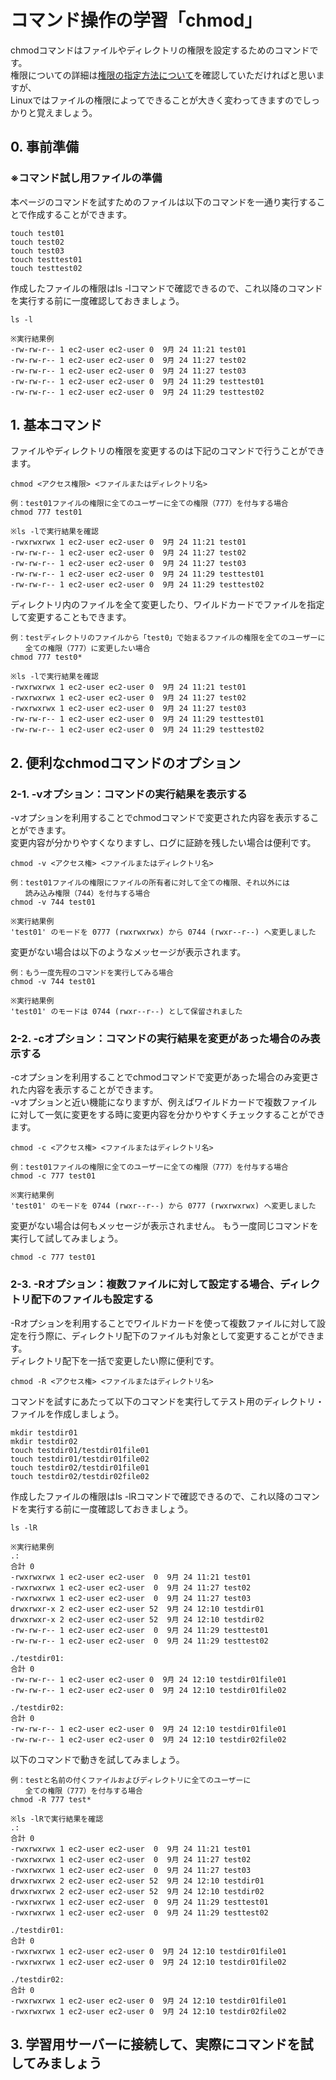 # コマンド操作の学習「chmod」
chmodコマンドはファイルやディレクトリの権限を設定するためのコマンドです。  
権限についての詳細は[権限の指定方法について](../linux_control/permission)を確認していただければと思いますが、  
Linuxではファイルの権限によってできることが大きく変わってきますのでしっかりと覚えましょう。
## 0. 事前準備
### ※コマンド試し用ファイルの準備
本ページのコマンドを試すためのファイルは以下のコマンドを一通り実行することで作成することができます。
```shell
touch test01
touch test02
touch test03
touch testtest01
touch testtest02
```
作成したファイルの権限はls -lコマンドで確認できるので、これ以降のコマンドを実行する前に一度確認しておきましょう。
```shell
ls -l

※実行結果例
-rw-rw-r-- 1 ec2-user ec2-user 0  9月 24 11:21 test01
-rw-rw-r-- 1 ec2-user ec2-user 0  9月 24 11:27 test02
-rw-rw-r-- 1 ec2-user ec2-user 0  9月 24 11:27 test03
-rw-rw-r-- 1 ec2-user ec2-user 0  9月 24 11:29 testtest01
-rw-rw-r-- 1 ec2-user ec2-user 0  9月 24 11:29 testtest02
```
## 1. 基本コマンド
ファイルやディレクトリの権限を変更するのは下記のコマンドで行うことができます。
```shell
chmod <アクセス権限> <ファイルまたはディレクトリ名>

例：test01ファイルの権限に全てのユーザーに全ての権限（777）を付与する場合
chmod 777 test01

※ls -lで実行結果を確認
-rwxrwxrwx 1 ec2-user ec2-user 0  9月 24 11:21 test01
-rw-rw-r-- 1 ec2-user ec2-user 0  9月 24 11:27 test02
-rw-rw-r-- 1 ec2-user ec2-user 0  9月 24 11:27 test03
-rw-rw-r-- 1 ec2-user ec2-user 0  9月 24 11:29 testtest01
-rw-rw-r-- 1 ec2-user ec2-user 0  9月 24 11:29 testtest02
```
ディレクトリ内のファイルを全て変更したり、ワイルドカードでファイルを指定して変更することもできます。
```shell
例：testディレクトリのファイルから「test0」で始まるファイルの権限を全てのユーザーに
　　全ての権限（777）に変更したい場合
chmod 777 test0*

※ls -lで実行結果を確認
-rwxrwxrwx 1 ec2-user ec2-user 0  9月 24 11:21 test01
-rwxrwxrwx 1 ec2-user ec2-user 0  9月 24 11:27 test02
-rwxrwxrwx 1 ec2-user ec2-user 0  9月 24 11:27 test03
-rw-rw-r-- 1 ec2-user ec2-user 0  9月 24 11:29 testtest01
-rw-rw-r-- 1 ec2-user ec2-user 0  9月 24 11:29 testtest02
```
## 2. 便利なchmodコマンドのオプション
### 2-1. -vオプション：コマンドの実行結果を表示する
-vオプションを利用することでchmodコマンドで変更された内容を表示することができます。  
変更内容が分かりやすくなりますし、ログに証跡を残したい場合は便利です。
```shell
chmod -v <アクセス権> <ファイルまたはディレクトリ名>

例：test01ファイルの権限にファイルの所有者に対して全ての権限、それ以外には
　　読み込み権限（744）を付与する場合
chmod -v 744 test01

※実行結果例
'test01' のモードを 0777 (rwxrwxrwx) から 0744 (rwxr--r--) へ変更しました
```
変更がない場合は以下のようなメッセージが表示されます。
```shell
例：もう一度先程のコマンドを実行してみる場合
chmod -v 744 test01

※実行結果例
'test01' のモードは 0744 (rwxr--r--) として保留されました
```
### 2-2. -cオプション：コマンドの実行結果を変更があった場合のみ表示する
-cオプションを利用することでchmodコマンドで変更があった場合のみ変更された内容を表示することができます。  
-vオプションと近い機能になりますが、例えばワイルドカードで複数ファイルに対して一気に変更をする時に変更内容を分かりやすくチェックすることができます。
```shell
chmod -c <アクセス権> <ファイルまたはディレクトリ名>

例：test01ファイルの権限に全てのユーザーに全ての権限（777）を付与する場合
chmod -c 777 test01

※実行結果例
'test01' のモードを 0744 (rwxr--r--) から 0777 (rwxrwxrwx) へ変更しました
```
変更がない場合は何もメッセージが表示されません。
もう一度同じコマンドを実行して試してみましょう。
```shell
chmod -c 777 test01
```
### 2-3. -Rオプション：複数ファイルに対して設定する場合、ディレクトリ配下のファイルも設定する
-Rオプションを利用することでワイルドカードを使って複数ファイルに対して設定を行う際に、ディレクトリ配下のファイルも対象として変更することができます。  
ディレクトリ配下を一括で変更したい際に便利です。
```shell
chmod -R <アクセス権> <ファイルまたはディレクトリ名>
```
コマンドを試すにあたって以下のコマンドを実行してテスト用のディレクトリ・ファイルを作成しましょう。
```shell
mkdir testdir01
mkdir testdir02
touch testdir01/testdir01file01
touch testdir01/testdir01file02
touch testdir02/testdir01file01
touch testdir02/testdir02file02
```
作成したファイルの権限はls -lRコマンドで確認できるので、これ以降のコマンドを実行する前に一度確認しておきましょう。
```shell
ls -lR

※実行結果例
.:
合計 0
-rwxrwxrwx 1 ec2-user ec2-user  0  9月 24 11:21 test01
-rwxrwxrwx 1 ec2-user ec2-user  0  9月 24 11:27 test02
-rwxrwxrwx 1 ec2-user ec2-user  0  9月 24 11:27 test03
drwxrwxr-x 2 ec2-user ec2-user 52  9月 24 12:10 testdir01
drwxrwxr-x 2 ec2-user ec2-user 52  9月 24 12:10 testdir02
-rw-rw-r-- 1 ec2-user ec2-user  0  9月 24 11:29 testtest01
-rw-rw-r-- 1 ec2-user ec2-user  0  9月 24 11:29 testtest02

./testdir01:
合計 0
-rw-rw-r-- 1 ec2-user ec2-user 0  9月 24 12:10 testdir01file01
-rw-rw-r-- 1 ec2-user ec2-user 0  9月 24 12:10 testdir01file02

./testdir02:
合計 0
-rw-rw-r-- 1 ec2-user ec2-user 0  9月 24 12:10 testdir01file01
-rw-rw-r-- 1 ec2-user ec2-user 0  9月 24 12:10 testdir02file02
```
以下のコマンドで動きを試してみましょう。
```shell
例：testと名前の付くファイルおよびディレクトリに全てのユーザーに
　　全ての権限（777）を付与する場合
chmod -R 777 test*

※ls -lRで実行結果を確認
.:
合計 0
-rwxrwxrwx 1 ec2-user ec2-user  0  9月 24 11:21 test01
-rwxrwxrwx 1 ec2-user ec2-user  0  9月 24 11:27 test02
-rwxrwxrwx 1 ec2-user ec2-user  0  9月 24 11:27 test03
drwxrwxrwx 2 ec2-user ec2-user 52  9月 24 12:10 testdir01
drwxrwxrwx 2 ec2-user ec2-user 52  9月 24 12:10 testdir02
-rwxrwxrwx 1 ec2-user ec2-user  0  9月 24 11:29 testtest01
-rwxrwxrwx 1 ec2-user ec2-user  0  9月 24 11:29 testtest02

./testdir01:
合計 0
-rwxrwxrwx 1 ec2-user ec2-user 0  9月 24 12:10 testdir01file01
-rwxrwxrwx 1 ec2-user ec2-user 0  9月 24 12:10 testdir01file02

./testdir02:
合計 0
-rwxrwxrwx 1 ec2-user ec2-user 0  9月 24 12:10 testdir01file01
-rwxrwxrwx 1 ec2-user ec2-user 0  9月 24 12:10 testdir02file02
```
## 3. 学習用サーバーに接続して、実際にコマンドを試してみましょう